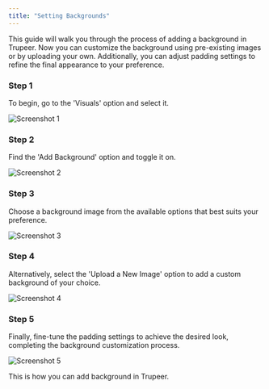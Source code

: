 ```yaml
---
title: "Setting Backgrounds"
---
```


This guide will walk you through the process of adding a background in Trupeer. Now you can customize the background using pre-existing images or by uploading your own. Additionally, you can adjust padding settings to refine the final appearance to your preference.

### Step 1

To begin, go to the 'Visuals' option and select it.

![Screenshot 1](images/setting-backgrounds/image1.jpg)

### Step 2

Find the 'Add Background' option and toggle it on.

![Screenshot 2](images/setting-backgrounds/image2.jpg)

### Step 3

Choose a background image from the available options that best suits your preference.

![Screenshot 3](images/setting-backgrounds/image3.jpg)

### Step 4

Alternatively, select the 'Upload a New Image' option to add a custom background of your choice.

![Screenshot 4](images/setting-backgrounds/image4.jpg)

### Step 5

Finally, fine-tune the padding settings to achieve the desired look, completing the background customization process.

![Screenshot 5](images/setting-backgrounds/image5.jpg)

This is how you can add background in Trupeer.

